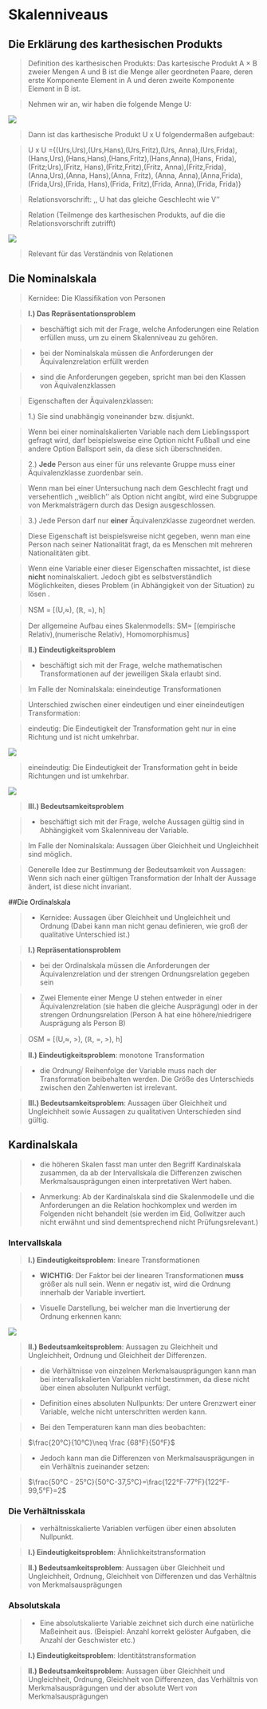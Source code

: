 # Skalenniveaus


##  Die Erklärung des karthesischen Produkts

>Definition des karthesischen Produkts: Das kartesische Produkt A × B zweier Mengen A und
B ist die Menge aller geordneten Paare, deren
erste Komponente Element in A und deren zweite
Komponente Element in B ist.

>Nehmen wir an, wir haben die folgende Menge U:


![](Abbildungen/Menge.png)



>Dann ist das karthesische Produkt U x U folgendermaßen aufgebaut:

>U x U ={(Urs,Urs),(Urs,Hans),(Urs,Fritz),(Urs, Anna),(Urs,Frida),(Hans,Urs),(Hans,Hans),\newline (Hans,Fritz),(Hans,Anna),(Hans, Frida), (Fritz;Urs),(Fritz, Hans),(Fritz,Fritz),\newline (Fritz, Anna),(Fritz,Frida),(Anna,Urs),(Anna, Hans),\newline (Anna, Fritz), (Anna, Anna),(Anna,Frida),(Frida,Urs),(Frida, Hans),(Frida, Fritz),\newline (Frida, Anna),(Frida, Frida)}

>Relationsvorschrift: ,, U hat das gleiche Geschlecht wie V''

>Relation (Teilmenge des karthesischen Produkts, auf die die Relationsvorschrift zutrifft)

![](Abbildungen/Relationsvorschrift.png)

>Relevant für das Verständnis von Relationen

## Die Nominalskala

>Kernidee: Die Klassifikation von Personen

>__I.) Das Repräsentationsproblem__

>* beschäftigt sich mit der Frage, welche Anfoderungen eine Relation erfüllen muss, um zu einem Skalenniveau zu gehören.

>* bei der Nominalskala müssen die Anforderungen der Äquivalenzrelation erfüllt werden

>* sind die Anforderungen gegeben, spricht man bei den Klassen von Äquivalenzklassen

> Eigenschaften der Äquivalenzklassen:

>1.) Sie sind unabhängig voneinander bzw. disjunkt.

>Wenn bei einer nominalskalierten Variable nach dem Lieblingssport gefragt wird, darf beispielsweise eine Option nicht Fußball und eine andere Option Ballsport sein, da diese sich überschneiden.

>2.) __Jede__ Person aus einer für uns relevante Gruppe muss einer Äquivalenzklasse zuordenbar sein.

>Wenn man bei einer Untersuchung nach dem Geschlecht fragt und versehentlich ,,weiblich'' als Option nicht angibt, wird eine Subgruppe von Merkmalsträgern durch das Design ausgeschlossen.

>3.) Jede Person darf nur __einer__ Äquivalenzklasse zugeordnet werden.

>Diese Eigenschaft ist beispielsweise nicht gegeben, wenn man eine Person nach seiner Nationalität fragt, da es Menschen mit mehreren Nationalitäten gibt.

>Wenn eine Variable einer dieser Eigenschaften missachtet, ist diese __nicht__ nominalskaliert. Jedoch gibt es selbstverständlich Möglichkeiten, dieses Problem (in Abhängigkeit von der Situation) zu lösen .

>NSM = [(U,$\approx$), ($\mathbb{R}$, =), h]

>Der allgemeine Aufbau eines Skalenmodells: SM= [(empirische Relativ),(numerische Relativ), Homomorphismus]

>__II.) Eindeutigkeitsproblem__

>* beschäftigt sich mit der Frage, welche mathematischen Transformationen auf der jeweiligen Skala erlaubt sind.

>Im Falle der Nominalskala: eineindeutige Transformationen

> Unterschied zwischen einer eindeutigen und einer eineindeutigen Transformation:

>eindeutig: Die Eindeutigkeit der Transformation geht nur in eine Richtung und ist nicht umkehrbar.

![](Abbildungen/eindeutig.png)

>eineindeutig: Die Eindeutigkeit der Transformation geht in beide Richtungen und ist umkehrbar.

![](Abbildungen/eineindeutig.png)

>__III.) Bedeutsamkeitsproblem__

>* beschäftigt sich mit der Frage, welche Aussagen gültig sind in Abhängigkeit vom Skalenniveau der Variable.

>Im Falle der Nominalskala: Aussagen über Gleichheit und Ungleichheit sind möglich.

>Generelle Idee zur Bestimmung der Bedeutsamkeit von Aussagen: Wenn sich nach einer gültigen Transformation der Inhalt der Aussage ändert, ist diese nicht invariant.


##Die Ordinalskala

>* Kernidee: Aussagen über Gleichheit und Ungleichheit und Ordnung (Dabei kann man nicht genau definieren, wie groß der qualitative Unterschied ist.)


>__I.) Repräsentationsproblem__

>* bei der Ordinalskala müssen die Anforderungen der Äquivalenzrelation und der strengen Ordnungsrelation gegeben sein

>* Zwei Elemente einer Menge U stehen entweder in einer Äquivalenzrelation (sie haben die gleiche Ausprägung) oder in der strengen Ordnungsrelation (Person A hat eine höhere/niedrigere Ausprägung als Person B)

>OSM = [(U,$\approx$, >), ($\mathbb{R}$, =, >), h]

>__II.) Eindeutigkeitsproblem__: monotone Transformation

>* die Ordnung/ Reihenfolge der Variable muss nach der Transformation beibehalten werden. Die Größe des Unterschieds zwischen den Zahlenwerten ist irrelevant.

>__III.) Bedeutsamkeitsproblem__: Aussagen über Gleichheit und Ungleichheit sowie Aussagen zu qualitativen Unterschieden sind gültig.

## Kardinalskala

>* die höheren Skalen fasst man unter den Begriff Kardinalskala zusammen, da ab der Intervallskala die Differenzen zwischen Merkmalsausprägungen einen interpretativen Wert haben.

>* Anmerkung: Ab der Kardinalskala sind die Skalenmodelle und die Anforderungen an die Relation hochkomplex und werden im Folgenden nicht behandelt (sie werden im Eid, Gollwitzer auch nicht erwähnt und sind dementsprechend nicht Prüfungsrelevant.)

### Intervallskala

>__I.) Eindeutigkeitsproblem__: lineare Transformationen

>* __WICHTIG__: Der Faktor bei der linearen Transformationen __muss__ größer als null sein. Wenn er negativ ist, wird die Ordnung innerhalb der Variable invertiert.

>* Visuelle Darstellung, bei welcher man die Invertierung der Ordnung erkennen kann:

![](Abbildungen/Intervallskala.png)

>__II.) Bedeutsamkeitsproblem__: Aussagen zu Gleichheit und Ungleichheit, Ordnung und Gleichheit der Differenzen.

>* die Verhältnisse von einzelnen Merkmalsausprägungen kann man bei intervallskalierten Variablen nicht bestimmen, da diese nicht über einen absoluten Nullpunkt verfügt.

>* Definition eines absoluten Nullpunkts: Der untere Grenzwert einer Variable, welche nicht unterschritten werden kann.

>* Bei den Temperaturen kann man dies beobachten:

>$\frac{20°C}{10°C}\neq \frac {68°F}{50°F}$

>* Jedoch kann man die Differenzen von Merkmalsausprägungen in ein Verhältnis zueinander setzen:

>$\frac{50°C - 25°C}{50°C-37,5°C}=\frac{122°F-77°F}{122°F-99,5°F}=2$

### Die Verhältnisskala

>* verhältnisskalierte Variablen verfügen über einen absoluten Nullpunkt.

>__I.) Eindeutigkeitsproblem__: Ähnlichkeitstransformation

>__II.) Bedeutsamkeitsproblem__: Aussagen über Gleichheit und Ungleichheit, Ordnung, Gleichheit von Differenzen und das Verhältnis von Merkmalsausprägungen

###  Absolutskala

>* Eine absolutskalierte Variable zeichnet sich durch eine natürliche Maßeinheit aus. (Beispiel: Anzahl korrekt gelöster Aufgaben, die Anzahl der Geschwister etc.)

>__I.) Eindeutigkeitsproblem__: Identitätstransformation

>__II.) Bedeutsamkeitsproblem__: Aussagen über Gleichheit und Ungleichheit, Ordnung, Gleichheit von Differenzen, das Verhältnis von Merkmalsausprägungen und der absolute Wert von Merkmalsausprägungen